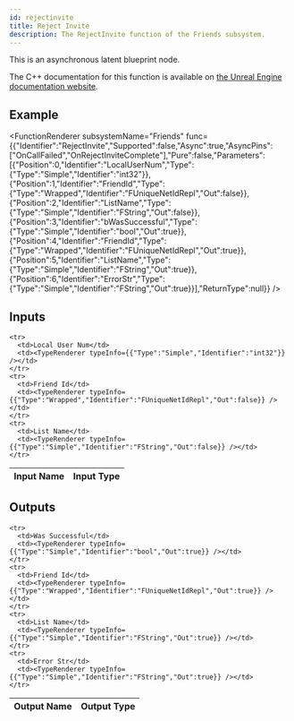 ```yaml
---
id: rejectinvite
title: Reject Invite
description: The RejectInvite function of the Friends subsystem.
---
```



This is an asynchronous latent blueprint node.

The C++ documentation for this function is available on [the Unreal Engine documentation website](https://dev.epicgames.com/documentation/en-us/unreal-engine/API/Plugins/OnlineSubsystem/Interfaces/IOnlineFriends/).

## Example

<FunctionRenderer subsystemName="Friends" func={{"Identifier":"RejectInvite","Supported":false,"Async":true,"AsyncPins":["OnCallFailed","OnRejectInviteComplete"],"Pure":false,"Parameters":[{"Position":0,"Identifier":"LocalUserNum","Type":{"Type":"Simple","Identifier":"int32"}},{"Position":1,"Identifier":"FriendId","Type":{"Type":"Wrapped","Identifier":"FUniqueNetIdRepl","Out":false}},{"Position":2,"Identifier":"ListName","Type":{"Type":"Simple","Identifier":"FString","Out":false}},{"Position":3,"Identifier":"bWasSuccessful","Type":{"Type":"Simple","Identifier":"bool","Out":true}},{"Position":4,"Identifier":"FriendId","Type":{"Type":"Wrapped","Identifier":"FUniqueNetIdRepl","Out":true}},{"Position":5,"Identifier":"ListName","Type":{"Type":"Simple","Identifier":"FString","Out":true}},{"Position":6,"Identifier":"ErrorStr","Type":{"Type":"Simple","Identifier":"FString","Out":true}}],"ReturnType":null}} />

## Inputs


<table>
  <thead>
    <tr>
      <th>Input Name</th>
      <th>Input Type</th>
    </tr>
  </thead>
  <tbody>
    
    <tr>
      <td>Local User Num</td>
      <td><TypeRenderer typeInfo={{"Type":"Simple","Identifier":"int32"}} /></td>
    </tr>
    <tr>
      <td>Friend Id</td>
      <td><TypeRenderer typeInfo={{"Type":"Wrapped","Identifier":"FUniqueNetIdRepl","Out":false}} /></td>
    </tr>
    <tr>
      <td>List Name</td>
      <td><TypeRenderer typeInfo={{"Type":"Simple","Identifier":"FString","Out":false}} /></td>
    </tr>
  </tbody>
</table>


## Outputs


<table>
  <thead>
    <tr>
      <th>Output Name</th>
      <th>Output Type</th>
    </tr>
  </thead>
  <tbody>
    
    <tr>
      <td>Was Successful</td>
      <td><TypeRenderer typeInfo={{"Type":"Simple","Identifier":"bool","Out":true}} /></td>
    </tr>
    <tr>
      <td>Friend Id</td>
      <td><TypeRenderer typeInfo={{"Type":"Wrapped","Identifier":"FUniqueNetIdRepl","Out":true}} /></td>
    </tr>
    <tr>
      <td>List Name</td>
      <td><TypeRenderer typeInfo={{"Type":"Simple","Identifier":"FString","Out":true}} /></td>
    </tr>
    <tr>
      <td>Error Str</td>
      <td><TypeRenderer typeInfo={{"Type":"Simple","Identifier":"FString","Out":true}} /></td>
    </tr>
  </tbody>
</table>


